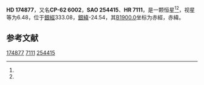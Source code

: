 {{Starbox begin
| name = HD 174877
}}
{{Starbox observe
| epoch = [[J2000.0|J2000.0]]
| constell = {{星座名待查}}<ref name=SIMBAD>{{cite web
 | url=http://simbad.u-strasbg.fr/simbad/sim-id?Ident=HR+7111
 | title=Pulsating variable Star
 | publisher=Centre de Données astronomiques de Strasbourg
 | work=SIMBAD
 | accessdate=2012-07-13
 | archive-date=2016-03-16
 | archive-url=https://web.archive.org/web/20160316171627/http://simbad.u-strasbg.fr/simbad/sim-id?Ident=HR+7111
 | dead-url=no
 }}</ref><ref name=DATA>{{cite web
 | url=http://vizier.u-strasbg.fr/viz-bin/VizieR-5?-out.add=.&-source=5050&-corr=PK=HR&-out.max=9999&HR=7111
 | title=VizieR Detailed Page
 | accessdate=2012-07-13
 | archive-date=2016-03-05
 | archive-url=https://web.archive.org/web/20160305075905/http://vizier.u-strasbg.fr/viz-bin/VizieR-5?-out.add=.&-source=5050&-corr=PK=HR&-out.max=9999&HR=7111
 | dead-url=no
 }}</ref>
| 星官 = 
| ra = {{RA|18|56|54.7}}<ref name=SIMBAD /><ref name=DATA />
| dec = {{DEC|-62|48|4}}<ref name=SIMBAD /><ref name=DATA />
| appmag_v = 6.48<ref name=SIMBAD /><ref name=DATA />
}}
{{Starbox character
| class = K3III<ref name=SIMBAD /><ref name=DATA />
| b-v = 1.53<ref name=SIMBAD /><ref name=DATA />
| u-b = <ref name=SIMBAD /><ref name=DATA />
| r-i = <ref name=SIMBAD /><ref name=DATA />
| variable = 
}}
{{Starbox astrometry
| radial_v = 
| prop_mo_ra = 27
| parallax = 
| p_error = 
}}
{{Starbox catalog
| names =CP-62 6002，[[SAO星表|SAO]] 254415，[[HD星表|HD]] 174877，[[HR星表|HR]] 7111}}
{{Starbox reference |Simbad=HR+7111}}
{{Starbox end}}

'''HD 174877'''，又名'''CP-62 6002'''，'''SAO 254415'''、'''HR 7111'''，是一颗恒星<ref name=SIMBAD /><ref name=DATA />，视星等为6.48，位于[[銀道座標系|銀經]]333.08，[[銀道座標系|銀緯]]-24.54，其[[B1900.0|B1900.0]]坐标为赤經{{RA|18|47|33.2}}，赤緯{{DEC|-62|-24.54|40}}。

== 参考文献 ==
{{reflist}}

{{star-stub}}

[[Category:HD和HDE天體|174877]]
[[Category:HR天體|7111]]
[[Category:SAO天體|254415]]